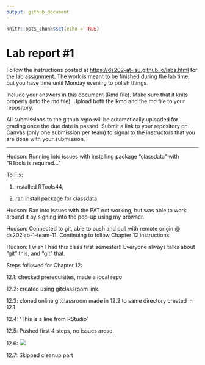 ```yaml
---
output: github_document
---
```


<!-- README.md is generated from README.Rmd. Please edit the README.Rmd file -->

```r
knitr::opts_chunk$set(echo = TRUE)
```

# Lab report #1

Follow the instructions posted at <https://ds202-at-isu.github.io/labs.html> for the lab assignment. The work is meant to be finished during the lab time, but you have time until Monday evening to polish things.

Include your answers in this document (Rmd file). Make sure that it knits properly (into the md file). Upload both the Rmd and the md file to your repository.

All submissions to the github repo will be automatically uploaded for grading once the due date is passed. Submit a link to your repository on Canvas (only one submission per team) to signal to the instructors that you are done with your submission.

------------------------------------------------------------------------

Hudson: Running into issues with installing package "classdata" with "RTools is required..."

To Fix:

1.  Installed RTools44,

2.  ran install package for classdata

Hudson: Ran into issues with the PAT not working, but was able to work around it by signing into the pop-up using my browser.

Hudson: Connected to git, able to push and pull with remote origin \@ ds202lab-1-team-11. Continuing to follow Chapter 12 instructions

Hudson: I wish I had this class first semester!! Everyone always talks about "git" this, and "git" that.

Steps followed for Chapter 12:

12.1: checked prerequisites, made a local repo

12.2: created using gitclassroom link.

12.3: cloned online gitclassroom made in 12.2 to same directory created in 12.1

12.4: 'This is a line from RStudio'

12.5: Pushed first 4 steps, no issues arose.

12.6: ![](Screenshot 2024-09-18 182338.png)

12.7: Skipped cleanup part

